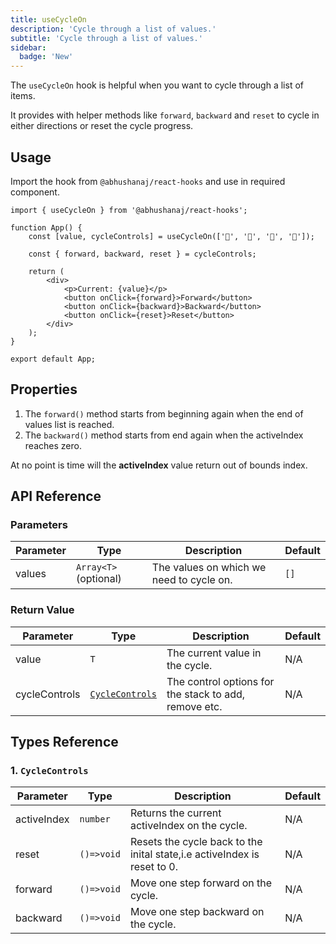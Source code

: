 ```yaml
---
title: useCycleOn
description: 'Cycle through a list of values.'
subtitle: 'Cycle through a list of values.'
sidebar:
  badge: 'New'
---
```



The `useCycleOn` hook is helpful when you want to cycle through a list of items.

It provides with helper methods like `forward`, `backward` and `reset` to cycle in either directions or reset the cycle progress.

<DemoWrapper title="useCycleOn">
	<Example client:load />
</DemoWrapper>

## Usage

Import the hook from `@abhushanaj/react-hooks` and use in required component.

```tsx title="./src/App.tsx" ins={1,4,6}  mark="useCycleOn"
import { useCycleOn } from '@abhushanaj/react-hooks';

function App() {
	const [value, cycleControls] = useCycleOn(['🍎', '🍌', '🍐', '🍑']);

	const { forward, backward, reset } = cycleControls;

	return (
		<div>
			<p>Current: {value}</p>
			<button onClick={forward}>Forward</button>
			<button onClick={backward}>Backward</button>
			<button onClick={reset}>Reset</button>
		</div>
	);
}

export default App;
```

## Properties

1. The `forward()` method starts from beginning again when the end of values list is reached.
1. The `backward()` method starts from end again when the activeIndex reaches zero.

At no point is time will the **activeIndex** value return out of bounds index.

## API Reference

### Parameters

| Parameter | Type                  | Description                              | Default |
| --------- | --------------------- | ---------------------------------------- | ------- |
| values    | `Array<T>` (optional) | The values on which we need to cycle on. | `[]`    |

### Return Value

| Parameter     | Type                                | Description                                           | Default |
| ------------- | ----------------------------------- | ----------------------------------------------------- | ------- |
| value         | `T`                                 | The current value in the cycle.                       | N/A     |
| cycleControls | [`CycleControls`](#1-cyclecontrols) | The control options for the stack to add, remove etc. | N/A     |

## Types Reference

### 1. `CycleControls`

| Parameter   | Type       | Description                                                              | Default |
| ----------- | ---------- | ------------------------------------------------------------------------ | ------- |
| activeIndex | `number`   | Returns the current activeIndex on the cycle.                            | N/A     |
| reset       | `()=>void` | Resets the cycle back to the inital state,i.e activeIndex is reset to 0. | N/A     |
| forward     | `()=>void` | Move one step forward on the cycle.                                      | N/A     |
| backward    | `()=>void` | Move one step backward on the cycle.                                     | N/A     |
